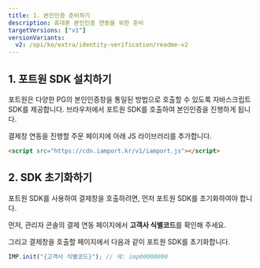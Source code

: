 ```yaml
---
title: 1. 본인인증 준비하기
description: 휴대폰 본인인증 연동을 위한 준비
targetVersions: ["v1"]
versionVariants:
  v2: /opi/ko/extra/identity-verification/readme-v2
---
```



## 1. 포트원 SDK 설치하기 <span id="sdk-installation" />

포트원은 다양한 PG의 본인인증창을 통일된 방법으로 호출할 수 있도록 자바스크립트 SDK를 제공합니다.
브라우저에서 포트원 SDK를 호출하여 본인인증을 진행하게 됩니다.

<VersionGate v="v1">
  결제창 연동을 진행할 주문 페이지에 아래 JS 라이브러리를 추가합니다.

  ```html
  <script src="https://cdn.iamport.kr/v1/iamport.js"></script>
  ```

  <Youtube videoId="FLyOmbtnr48" caption="포트원 라이브러리 추가하기" />
</VersionGate>

## 2. SDK 초기화하기 <span id="sdk-installation" />

포트원 SDK를 사용하여 결제창을 호출하려면, 먼저 포트원 SDK를 초기화하여야 합니다.

먼저, 관리자 콘솔의 결제 연동 페이지에서 **고객사 식별코드**를 확인해 주세요.

그리고 결제창을 호출할 페이지에서 다음과 같이 포트원 SDK를 초기화합니다.

```ts title="client-side"
IMP.init("{고객사 식별코드}"); // 예: imp00000000
```
